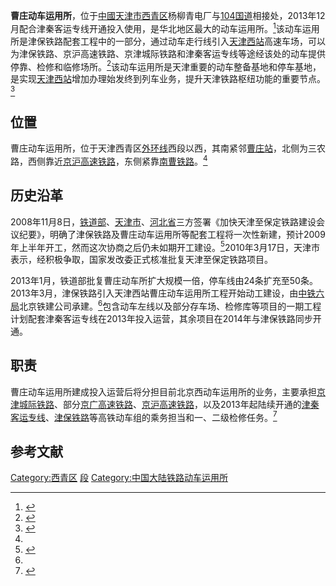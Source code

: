 {{Infobox China railway station 
|车站名称 = 曹庄动车运用所
|图片 = 201606 Caozhuang EMU Depot.jpg
|图片介绍 = [[京沪高铁|京沪高铁]]上俯瞰曹庄动车所
|车站名称拼音 =
|英文名称 = 
|车站位置 = [[天津市|天津市]][[西青区|西青区]]
|归属 = [[北京铁路局|北京铁路局]]北京动车段
|线路 = 
|车站等级 = [[动车运用所|动车运用所]]
|月台数目 = 
|站台面 = 
|股道数目 = 50
|坐标 = 
|网站 = 
}}

'''曹庄动车运用所'''，位于[[中國|中國]][[天津市|天津市]][[西青区|西青区]]杨柳青电厂与[[104国道|104国道]]相接处，2013年12月配合津秦客运专线开通投入使用，是华北地区最大的动车运用所。<ref>{{cite web | url=http://news.enorth.com.cn/system/2013/12/01/011495517.shtml | title=华北最大动车运用所在津投用 | publisher=北方网 | date=2013-12-01 | accessdate=2013-12-01 | archive-date=2013-12-03 | archive-url=https://web.archive.org/web/20131203031828/http://news.enorth.com.cn/system/2013/12/01/011495517.shtml | dead-url=no }}</ref>该动车运用所是津保铁路配套工程中的一部分，通过动车走行线引入[[天津西站|天津西站]]高速车场，可以为津保铁路、京沪高速铁路、京津城际铁路和津秦客运专线等途经该处的动车提供停靠、检修和临修场所。<ref name="津保铁路引入天津西站工程破土动工">{{cite web | url=http://szb.peoplerail.com/shtml/rmtdb/20130322/85781.shtml | title=津保铁路引入天津西站工程破土动工 | publisher=人民铁道报 | date=2013-03-22 | accessdate=2013-06-07 | archive-url=https://web.archive.org/web/20160304070646/http://szb.peoplerail.com/shtml/rmtdb/20130322/85781.shtml | archive-date=2016-03-04 | dead-url=yes }}</ref>该动车运用所是天津重要的动车整备基地和停车基地，是实现[[天津西站|天津西站]]增加办理始发终到列车业务，提升天津铁路枢纽功能的重要节点。<ref>{{cite web| url=http://www.tjdpc.gov.cn/templet/default/ShowArticle.jsp?id=20319| title=城建交通项目一组全面启动帮扶工作深入项目单位解决问题当日见成效| publisher=天津市发展和改革委员会| date=2011-02-17| accessdate=2013-06-08}}{{dead link|date=2018年3月 |bot=InternetArchiveBot |fix-attempted=yes }}</ref>

== 位置 ==
曹庄动车运用所，位于天津西青区[[外环线|外环线]]西段以西，其南紧邻[[曹庄站_(京沪铁路)|曹庄站]]，北侧为三农路，西侧靠近[[京沪高速铁路|京沪高速铁路]]，东侧紧靠[[南曹铁路|南曹铁路]]。<ref name="津保铁路引入天津西站工程破土动工" />

== 历史沿革 ==
2008年11月8日，[[铁道部|铁道部]]、[[天津市|天津市]]、[[河北省|河北省]]三方签署《加快天津至保定铁路建设会议纪要》，明确了津保铁路及曹庄动车运用所等配套工程将一次性新建，预计2009年上半年开工，然而这次协商之后仍未如期开工建设。<ref>{{cite web | url=http://www.chnrailway.com/news/2010324/201032410291592083302.shtml | title=深度剖析“三线两站”铁路建设发展 | publisher=中华铁道网 | accessdate=2013-06-09 | archive-date=2013-12-03 | archive-url=https://web.archive.org/web/20131203011545/http://www.chnrailway.com/news/2010324/201032410291592083302.shtml | dead-url=no }}</ref>2010年3月17日，天津市表示，经积极争取，国家发改委正式核准批复天津至保定铁路项目。

2013年1月，铁道部批复曹庄动车所扩大规模一倍，停车线由24条扩充至50条。2013年3月，津保铁路引入天津西站曹庄动车运用所工程开始动工建设，由[[中铁六局|中铁六局]]北京铁建公司承建。<ref name="津保铁路引入天津西站工程破土动工" />包含动车左线以及部分存车场、检修库等项目的一期工程计划配套津秦客运专线在2013年投入运营，其余项目在2014年与津保铁路同步开通。

== 职责 ==
曹庄动车运用所建成投入运营后将分担目前北京西动车运用所的业务，主要承担[[京津城际铁路|京津城际铁路]]、部分[[京广高速铁路|京广高速铁路]]、[[京沪高速铁路|京沪高速铁路]]，以及2013年起陆续开通的[[津秦客运专线|津秦客运专线]]、[[津保铁路|津保铁路]]等高铁动车组的乘务担当和一、二级检修任务。<ref>{{cite web| url=http://job.tjpu.edu.cn/TJPUCC/bean_of_ajm.do?documentNo=217| title=北京动车段天津曹庄动车运用所招聘简章| publisher=天津工业大学毕业生就业信息网| accessdate=2013-06-09}}{{dead link|date=2018年3月 |bot=InternetArchiveBot |fix-attempted=yes }}</ref>

==参考文献==
{{reflist}}
{{commonscat|Caozhuang EMU Depot}}

[[Category:西青区|Category:西青区]]
[[Category:中国铁路北京局集团有限公司|段]]
[[Category:中国大陆铁路动车运用所|Category:中国大陆铁路动车运用所]]